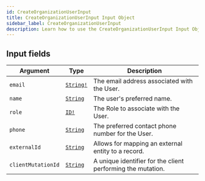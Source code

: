 ```yaml
---
id: CreateOrganizationUserInput
title: CreateOrganizationUserInput Input Object
sidebar_label: CreateOrganizationUserInput
description: Learn how to use the CreateOrganizationUserInput Input Object for Prismatic's API.
---
```


## Input fields

| Argument           | Type                                      | Description                                                  |
| ------------------ | ----------------------------------------- | ------------------------------------------------------------ |
| `email`            | [`String!`](api/schema/scalar/String.mdx) | The email address associated with the User.                  |
| `name`             | [`String`](api/schema/scalar/String.mdx)  | The user's preferred name.                                   |
| `role`             | [`ID!`](api/schema/scalar/ID.mdx)         | The Role to associate with the User.                         |
| `phone`            | [`String`](api/schema/scalar/String.mdx)  | The preferred contact phone number for the User.             |
| `externalId`       | [`String`](api/schema/scalar/String.mdx)  | Allows for mapping an external entity to a  record. |
| `clientMutationId` | [`String`](api/schema/scalar/String.mdx)  | A unique identifier for the client performing the mutation.  |
